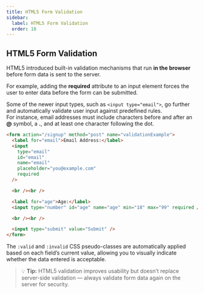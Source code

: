 ```yaml
---
title: HTML5 Form Validation
sidebar:
  label: HTML5 Form Validation
  order: 18
---
```


## HTML5 Form Validation

HTML5 introduced built-in validation mechanisms that run **in the browser** before form data is sent to the server.

For example, adding the **required** attribute to an input element forces the user to enter data before the form can be submitted.

Some of the newer input types, such as `<input type="email">`, go further and automatically validate user input against predefined rules.  
For instance, email addresses must include characters before and after an **@** symbol, a **.**, and at least one character following the dot.

```html
<form action="/signup" method="post" name="validationExample">
  <label for="email">Email Address:</label>
  <input
    type="email"
    id="email"
    name="email"
    placeholder="you@example.com"
    required
  />

  <br /><br />

  <label for="age">Age:</label>
  <input type="number" id="age" name="age" min="18" max="99" required />

  <br /><br />

  <input type="submit" value="Submit" />
</form>
```

The `:valid` and `:invalid` CSS pseudo-classes are automatically applied based on each field’s current value, allowing you to visually indicate whether the data entered is acceptable.

> 💡 **Tip:** HTML5 validation improves usability but doesn’t replace server-side validation — always validate form data again on the server for security.
